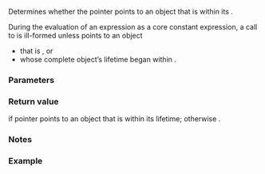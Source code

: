 {{cpp/title|is_within_lifetime}}
{{cpp/utility/navbar}}
{{ddcl|header=type_traits|since=c++26|
template&lt; class T &gt;
consteval bool is_within_lifetime( const T* ptr ) noexcept;
}}

Determines whether the pointer {{c|ptr}} points to an object that is within its {{lt|cpp/language/lifetime}}.

During the evaluation of an expression {{c|E}} as a core constant expression, a call to {{tt|std::is_within_lifetime}} is ill-formed unless {{c|ptr}} points to an object
* that is {{lsd|cpp/language/constant expression#Usable in constant expressions}}, or
* whose complete object’s lifetime began within {{c|E}}.

===Parameters===
{{par begin}}
{{par|p|pointer to detect}}
{{par end}}
 
===Return value===
{{c|true}} if pointer {{c|ptr}} points to an object that is within its lifetime; otherwise {{c|false}}.

===Notes===
{{feature test macro|__cpp_lib_is_within_lifetime|std=C++26|value=202306L|Checking if a union alternative is active}}

===Example===
{{example|{{tt|std::is_within_lifetime}} can be used to check whether a union member is active:
|code=
#include &lt;type_traits&gt;

// an optional boolean type occupying only one byte,
// assuming sizeof(bool) == sizeof(char)
struct optional_bool
{
    union { bool b; char c; };
    
    // assuming the value representations for true and false
    // are distinct from the value representation for 2
    constexpr optional_bool() : c(2) {}
    constexpr optional_bool(bool b) : b(b) {}
    
    constexpr auto has_value() const -&gt; bool
    {
        if consteval
        {
            return std::is_within_lifetime(&amp;b); // during constant evaluation,
                                                // cannot read from c
        }
        else
        {
            return c != 2; // during runtime, must read from c
        }
    }
    
    constexpr auto operator*() -&gt; bool&amp;
    {
        return b;
    }
};

int main()
{
    constexpr optional_bool disengaged;
    constexpr optional_bool engaged(true);
    
    static_assert(!disengaged.has_value());
    static_assert(engaged.has_value());
    static_assert(*engaged);
}
}}

{{langlinks|ar|ru|zh}}